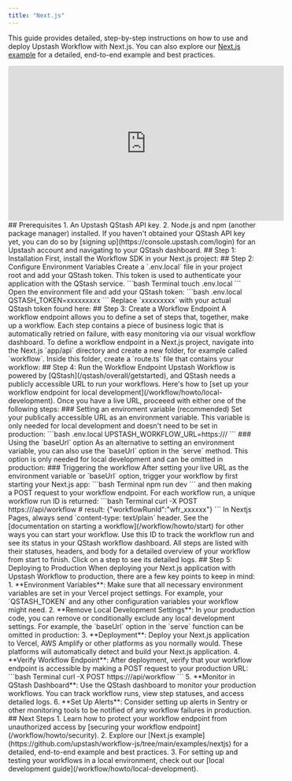 ```yaml
---
title: "Next.js"
---
```

This guide provides detailed, step-by-step instructions on how to use and deploy Upstash Workflow with Next.js. You can also explore our [Next.js example](https://github.com/upstash/workflow-js/tree/main/examples/nextjs) for a detailed, end-to-end example and best practices.
<iframe
  width="560"
  height="315"
  src="https://www.youtube.com/embed/yOcz5fA3Tsc?rel=0&disablekb=1"
  title="YouTube video player"
  frameBorder="0"
  allow="accelerometer; fullscreen; clipboard-write; encrypted-media; gyroscope"
  allowFullScreen
></iframe>
## Prerequisites
1. An Upstash QStash API key.
2. Node.js and npm (another package manager) installed.
If you haven't obtained your QStash API key yet, you can do so by [signing up](https://console.upstash.com/login) for an Upstash account and navigating to your QStash dashboard.
## Step 1: Installation
First, install the Workflow SDK in your Next.js project:
## Step 2: Configure Environment Variables
Create a `.env.local` file in your project root and add your QStash token. This token is used to authenticate your application with the QStash service.
```bash Terminal
touch .env.local
```
Open the environment file and add your QStash token:
```bash .env.local
QSTASH_TOKEN=xxxxxxxxx
```
Replace `xxxxxxxxx` with your actual QStash token found here:
## Step 3: Create a Workflow Endpoint
A workflow endpoint allows you to define a set of steps that, together, make up a workflow. Each step contains a piece of business logic that is automatically retried on failure, with easy monitoring via our visual workflow dashboard.
To define a workflow endpoint in a Next.js project, navigate into the Next.js `app/api` directory and create a new folder, for example called `workflow`. Inside this folder, create a `route.ts` file that contains your workflow:
## Step 4: Run the Workflow Endpoint
Upstash Workflow is powered by [QStash](/qstash/overall/getstarted), and QStash needs a publicly accessible URL to run your workflows. Here's how to [set up your workflow endpoint for local development](/workflow/howto/local-development).
Once you have a live URL, proceeed with either one of the following steps:
### Setting an enviroment variable (recommended)
Set your publically accessible URL as an environment variable. This variable is only needed for local development and doesn't need to be set in production:
```bash .env.local
UPSTASH_WORKFLOW_URL=https://<YOUR_NGROK_OR_TUNNEL_URL>/
```
### Using the `baseUrl` option
As an alternative to setting an environment variable, you can also use the `baseUrl` option in the `serve` method. This option is only needed for local development and can be omitted in production:
### Triggering the workflow
After setting your live URL as the environment variable or `baseUrl` option, trigger your workflow by first starting your Next.js app:
```bash Terminal
npm run dev
```
and then making a POST request to your workflow endpoint. For each workflow run, a unique workflow run ID is returned:
```bash Terminal
curl -X POST https://<YOUR_NGROK_OR_TUNNEL_URL>/api/workflow
# result: {"workflowRunId":"wfr_xxxxxx"}
```
In Nextjs Pages, always send `content-type: text/plain` header.
See the [documentation on starting a workflow](/workflow/howto/start) for other ways you can start your workflow.
Use this ID to track the workflow run and see its status in your QStash workflow dashboard. All steps are listed with their statuses, headers, and body for a detailed overview of your workflow from start to finish. Click on a step to see its detailed logs.
## Step 5: Deploying to Production
When deploying your Next.js application with Upstash Workflow to production, there are a few key points to keep in mind:
1. **Environment Variables**: Make sure that all necessary environment variables are set in your Vercel project settings. For example, your `QSTASH_TOKEN` and any other configuration variables your workflow might need.
2. **Remove Local Development Settings**: In your production code, you can remove or conditionally exclude any local development settings. For example, the `baseUrl` option in the `serve` function can be omitted in production:
3. **Deployment**: Deploy your Next.js application to Vercel, AWS Amplify or other platforms as you normally would. These platforms will automatically detect and build your Next.js application.
4. **Verify Workflow Endpoint**: After deployment, verify that your workflow endpoint is accessible by making a POST request to your production URL:
   ```bash Terminal
   curl -X POST https://<YOUR-PRODUCTION-URL>/api/workflow
   ```
5. **Monitor in QStash Dashboard**: Use the QStash dashboard to monitor your production workflows. You can track workflow runs, view step statuses, and access detailed logs.
6. **Set Up Alerts**: Consider setting up alerts in Sentry or other monitoring tools to be notified of any workflow failures in production.
## Next Steps
1. Learn how to protect your workflow endpoint from unauthorized access by [securing your workflow endpoint](/workflow/howto/security).
2. Explore our [Next.js example](https://github.com/upstash/workflow-js/tree/main/examples/nextjs) for a detailed, end-to-end example and best practices.
3. For setting up and testing your workflows in a local environment, check out our [local development guide](/workflow/howto/local-development).